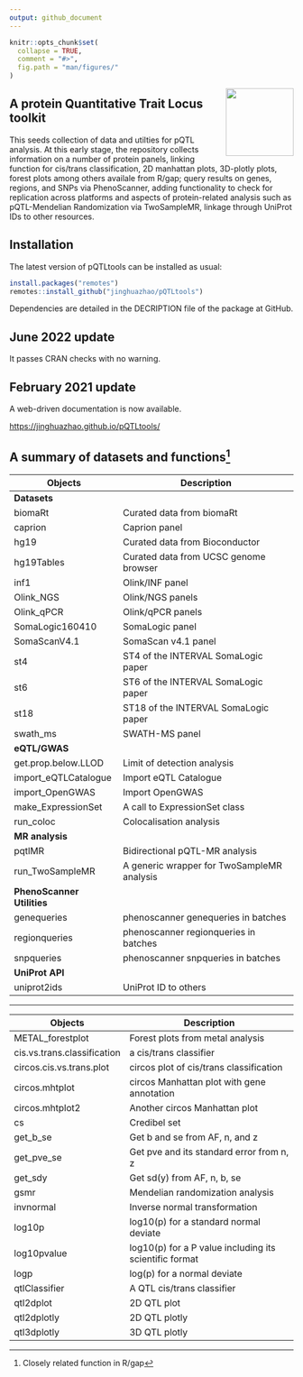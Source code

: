```yaml
---
output: github_document
---
```


```r
knitr::opts_chunk$set(
  collapse = TRUE,
  comment = "#>",
  fig.path = "man/figures/"
)
```

<img src="man/figures/logo.svg" align="right" alt="" width="120" />

## A protein Quantitative Trait Locus toolkit

This seeds collection of data and utilties for pQTL analysis. At
this early stage, the repository collects information on a number of
protein panels, linking function for cis/trans classification, 2D
manhattan plots, 3D-plotly plots, forest plots among others availale
from R/gap; query results on genes, regions, and SNPs via
PhenoScanner, adding functionality to check for replication across
platforms and aspects of protein-related analysis such as
pQTL-Mendelian Randomization via TwoSampleMR, linkage through UniProt
IDs to other resources.

## Installation

The latest version of pQTLtools can be installed as usual:

```r
install.packages("remotes")
remotes::install_github("jinghuazhao/pQTLtools")
```

Dependencies are detailed in the DECRIPTION file of the package at GitHub.

## June 2022 update

It passes CRAN checks with no warning.

## February 2021 update 

A web-driven documentation is now available.

[https://jinghuazhao.github.io/pQTLtools/](https://jinghuazhao.github.io/pQTLtools/)

## A summary of datasets and functions[^gap]

Objects             |    Description
--------------------|-----------------------------------------
**Datasets**        |    
biomaRt             |    Curated data from biomaRt
caprion             |    Caprion panel
hg19                |    Curated data from Bioconductor
hg19Tables          |    Curated data from UCSC genome browser
inf1                |    Olink/INF panel
Olink_NGS           |    Olink/NGS panels
Olink_qPCR          |    Olink/qPCR panels
SomaLogic160410     |    SomaLogic panel
SomaScanV4.1        |    SomaScan v4.1 panel
st4                 |    ST4 of the INTERVAL SomaLogic paper
st6                 |    ST6 of the INTERVAL SomaLogic paper
st18                |    ST18 of the INTERVAL SomaLogic paper
swath_ms            |    SWATH-MS panel
**eQTL/GWAS**       |
get.prop.below.LLOD  |   Limit of detection analysis
import_eQTLCatalogue |   Import eQTL Catalogue
import_OpenGWAS      |   Import OpenGWAS
make_ExpressionSet   |   A call to ExpressionSet class
run_coloc            |   Colocalisation analysis
**MR analysis**      |
pqtlMR               |   Bidirectional pQTL-MR analysis
run_TwoSampleMR      |   A generic wrapper for TwoSampleMR analysis
**PhenoScanner Utilities** |
genequeries          |   phenoscanner genequeries in batches
regionqueries        |   phenoscanner regionqueries in batches
snpqueries           |   phenoscanner snpqueries in batches
**UniProt API**      |
uniprot2ids          |   UniProt ID to others

---

[^gap]: Closely related function in R/gap

Objects             |    Description
--------------------|-----------------------------------------
METAL_forestplot    |    Forest plots from metal analysis
cis.vs.trans.classification | a cis/trans classifier
circos.cis.vs.trans.plot | circos plot of cis/trans classification
circos.mhtplot      |    circos Manhattan plot with gene annotation
circos.mhtplot2     |    Another circos Manhattan plot
cs                  |    Credibel set
get_b_se            |    Get b and se from AF, n, and z
get_pve_se          |    Get pve and its standard error from n, z
get_sdy             |    Get sd(y) from AF, n, b, se
gsmr                |    Mendelian randomization analysis
invnormal           |    Inverse normal transformation
log10p              |    log10(p) for a standard normal deviate
log10pvalue         |    log10(p) for a P value including its scientific format
logp                |    log(p) for a normal deviate
qtlClassifier       |    A QTL cis/trans classifier
qtl2dplot           |    2D QTL plot
qtl2dplotly         |    2D QTL plotly
qtl3dplotly         |    3D QTL plotly
